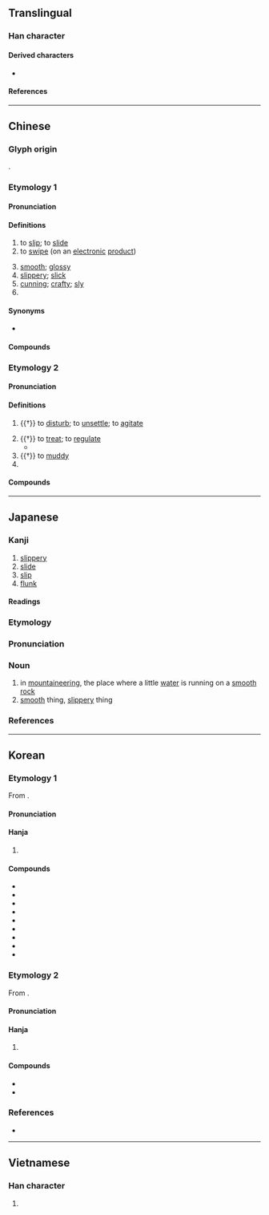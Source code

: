 {{also|磆}}
{{character info}}
{{character info|0xf904}}
==Translingual==

===Han character===
{{Han char|rn=85|rad=水|as=10|sn=13|four=37127|canj=EBBB|ids=⿰氵骨}}

====Derived characters====
* {{l|mul|[[𠿭]], [[𪆸]], [[𫾈]]}}

====References====
{{Han ref|kx=0643.030|dkj=18032|dj=1050.100|hdz=31678.040|uh=6ED1|ud=28369|bh=B7C6|bd=47046}}
{{Han ref|uh=F904}}

----

==Chinese==
{{zh-forms}}
{{zh-wp|zh:滑姓}}

===Glyph origin===
{{Han etym}}
{{Han compound|水|骨|ls=psc|t1=water|c1=s|c2=p}}.

===Etymology 1===

====Pronunciation====
{{zh-pron
|m=huá
|m-s=hua2
|c=waat6
|c-t=
|g=
|h=pfs=va̍t;gd=vad6
|j=
|mb=gò/huà
|mb_note=gò - vernacular; huà - literary
|md=gŏk/huăk
|md_note=gŏk - vernacular; huăk - literary
|mn=ku̍t/qz,xm,zz:hoa̍t
|mn_note=ku̍t - vernacular; hoa̍t - literary
|mn-t=gug8
|w=
|x=
|mc=3
|oc=1,1
|ma=y
|ca=LL-Q9186-Justinrleung-滑.wav
|mna=Taiwanese-Tone_8.ogg
|cat=v,a
}}

====Definitions====
{{zh-hanzi}}

# to [[slip]]; to [[slide]]
# to [[swipe]] (on an [[electronic]] [[product]])
#: {{zh-x|滑 手機|to '''play''' on one's phone}}
# [[smooth]]; [[glossy]]
# [[slippery]]; [[slick]]
# [[cunning]]; [[crafty]]; [[sly]]
# {{surname|zh}}

====Synonyms====
* {{sense|to slip|slippery}} {{q|Cantonese}} {{zh-l|𨃩|tr=sin3}}

====Compounds====
{{zh-der|滑冰|滑板車|滑行車|滑音|側滑|地滑|平滑|差動滑車|刁滑|平滑肌|下滑|光滑|圓滑|乖滑|峻滑|小滑頭|定滑輪|口滑|動滑輪|奸滑|滑辣|滑翔機|滑航|滑藉|滑翔|滑奏|滑板|滑頭|滑壘|滑石粉|滑碌碌|油頭滑腦|滑流水|油頭滑臉|滑湣|潤滑劑|滑唱|滑膩|拿滑|滑雪衫|手滑|把滑|滑梯|滑輪|油光水滑|滑熟|滑雪|打滑|滑草|滑液|滑擦|滑頭滑腦|油腔滑調|滑動|滑溜|無線滑鼠|油裡滑|熟滑|滑水|滑動面|滑坡|潤滑油|溜滑|滑鼠|滑鐵盧|滑車|滑落|滑翔翼|滑竿|滑喇|滑劑|滑不嘰溜|溜滑板|清光滑辣|滑石|滑潤|浮滑|油滑|油嘴滑舌|滑扢虀|滑航艇|滑行|滑板運動|滑出|滑動關節|潤滑|滑行道|滑雪板|手滑心慈|花式滑冰|老滑頭|脫滑|耍滑|頡滑|鈹滑|膩滑|險滑|滑家壋|濕滑}}

===Etymology 2===

====Pronunciation====
{{zh-pron
|m=gǔ
|c=gwat1
|h=pfs=va̍t
|mn=ku̍t
|dial=n
|mc=1+2
|oc=n,2+3
|cat=v
}}

====Definitions====
{{zh-hanzi}}

# {{†}} to [[disturb]]; to [[unsettle]]; to [[agitate]]
#: {{zh-alt-inline|汩|抇|淈}}
# {{†}} to [[treat]]; to [[regulate]]
#* {{zh-x|繕.性 於 俗學，以 求 復 其 初，滑{gǔ}.欲 於 俗思，以 求 致 其 明，謂 之 蔽蒙 之 民。|Those who would correct their nature by means of the vulgar learning, seeking to restore it to its original condition, and those who would '''regulate''' their desires, by the vulgar ways of thinking, seeking thereby to carry their intelligence to perfection, must be pronounced to be deluded and ignorant people.|ref=Zhuangzi-L}}
# {{†}} to [[muddy]]
# {{zh-used in|滑稽|gǔjī}}

====Compounds====
{{zh-der|滑稽:gǔjī|滑稽劇|禽滑釐|滑天下之大稽|滑滑}}

{{zh-cat|Elementary}}

----

==Japanese==

===Kanji===
{{ja-kanji|grade=c|rs=水10}}

# [[slippery]]
# [[slide]]
# [[slip]]
# [[flunk]]

====Readings====
{{ja-readings
|goon=げち, こち
|kanon=かつ, こつ
|kun=なめ-らか, すべ-る
|nanori=かり, なめり}}

===Etymology===
{{ja-kanjitab|なめ|yomi=k}}

===Pronunciation===
{{ja-pron|yomi=k|なめ|acc=2|acc_ref=DJR}}

===Noun===
{{ja-noun|なめ}}

# in [[mountaineering]], the place where a little [[water]] is running on a [[smooth]] [[rock]]
# [[smooth]] thing, [[slippery]] thing

===References===
<references/>

----

==Korean==

===Etymology 1===
From {{der|ko|ltc|-}} {{ltc-l|滑|id=3}}. 

{{collapse|
* {{hanja-dongguk|ᅘᅪᇙ〮|hhwálq}}
* {{hanja-sinjeung|활|hwal|hun=믯그러울 활}}
|Historical readings
|bg=#FFFFFF}}

====Pronunciation====
{{ko-hanja-pron|활}}

====Hanja====
{{ko-hanja-search}}
{{ko-hanja|미끄럽다|미끄러울|활}}

# {{hanja form of|활|[[slippery]]}}

====Compounds====
{{der-top3|Compounds}}
* {{ko-l|평활|平滑}}
* {{ko-l|원활|[[smooth]], trouble free|圓滑}}
* {{ko-l|활강|[[downhill]]|滑降}}
* {{ko-l|활공|[[gliding]]|滑空}}
* {{ko-l|활주|[[gliding]], [[sliding]]|滑走}}
* {{ko-l|활공기|滑空機}}
* {{ko-l|활주로|[[runway]]|滑走路}}
* {{ko-l|윤활유|[[lubricate|lubricating]] [[oil]]|潤滑油}}
* {{ko-l|윤활제|[[lubricant]]|潤滑劑}}
{{der-bottom}}

===Etymology 2===
From {{der|ko|ltc|-}} {{ltc-l|滑|id=1}}. 

{{collapse|
* {{hanja-dongguk|고ᇙ〮|kwólq}}
|Historical readings
|bg=#FFFFFF}}

====Pronunciation====
{{ko-hanja-pron|골}}

====Hanja====
{{ko-hanja|익살스럽다|익살스러울|골}} 

# {{hanja form of|골|[[comical]]}}

====Compounds====
{{der-top|Compounds}}
* {{ko-l|골계|[[humorousness]], [[jocosity]], [[waggery]]|滑稽}}
* {{ko-l|[[w:ko:골계전|골계전]]|滑稽傳}}
{{der-bottom}}

===References===
* {{R:hanjadoc|6255}}

----

==Vietnamese==

===Han character===
{{vi-readings|reading=gột, cốt, hoạt|rs=水10}}

# {{rfdef|vi|sort=水10}}